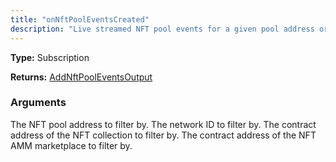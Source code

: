 ```yaml
---
title: "onNftPoolEventsCreated"
description: "Live streamed NFT pool events for a given pool address or collection address."
---
```


**Type:** Subscription

**Returns:** [AddNftPoolEventsOutput](/api-reference/types/addnftpooleventsoutput)

### Arguments

<ResponseField name="poolAddress" type="String">
  The NFT pool address to filter by.
</ResponseField>

<ResponseField name="networkId" type="Int">
  The network ID to filter by.
</ResponseField>

<ResponseField name="collectionAddress" type="String">
  The contract address of the NFT collection to filter by.
</ResponseField>

<ResponseField name="exchangeAddress" type="String">
  The contract address of the NFT AMM marketplace to filter by.
</ResponseField>

